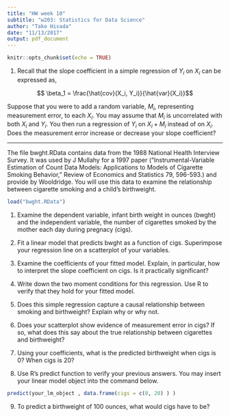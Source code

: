 ```yaml
---
title: "HW week 10"
subtitle: "w203: Statistics for Data Science"
author: "Tako Hisada"
date: "11/13/2017"
output: pdf_document
---
```


```r
knitr::opts_chunk$set(echo = TRUE)
```

1. Recall that the slope coefficient in a simple regression of $Y_i$ on $X_i$ can be expressed as,

$$ \beta_1 = \frac{\hat{cov}(X_i, Y_i)}{\hat{var}(X_i)}$$

Suppose that you were to add a random variable, $M_i$, representing measurement error, to each $X_i$.  You may assume that $M_i$ is uncorrelated with both $X_i$ and $Y_i$.  You then run a regression of $Y_i$ on $X_i + M_i$ instead of on $X_i$.  Does the measurement error increase or decrease your slope coefficient?

-----

The file bwght.RData contains data from the 1988 National Health Interview Survey.  It was used by J Mullahy for a 1997 paper (“Instrumental-Variable Estimation of Count Data Models:  Applications to Models of Cigarette Smoking Behavior,” Review of Economics and Statistics 79, 596-593.) and provide by Wooldridge.  You will use this data to examine the relationship between cigarette smoking and a child's birthweight.

```r
load("bwght.RData")
```

1. Examine the dependent variable, infant birth weight in ounces (bwght) and the independent variable, the number of cigarettes smoked by the mother each day during pregnacy (cigs).

2. Fit a linear model that predicts bwght as a function of cigs.  Superimpose your regression line on a scatterplot of your variables.

3. Examine the coefficients of your fitted model.  Explain, in particular, how to interpret the slope coefficient on cigs.  Is it practically significant?

4. Write down the two moment conditions for this regression.  Use R to verify that they hold for your fitted model.

5. Does this simple regression capture a causal relationship between smoking and birthweight?  Explain why or why not.

6. Does your scatterplot show evidence of measurement error in cigs?  If so, what does this say about the true relationship between cigarettes and birthweight?

7. Using your coefficients, what is the predicted birthweight when cigs is 0?  When cigs is 20?

8. Use R's predict function to verify your previous answers.  You may insert your linear model object into the command below.

```r
predict(your_lm_object , data.frame(cigs = c(0, 20) ) )
```

9. To predict a birthweight of 100 ounces, what would cigs have to be?




